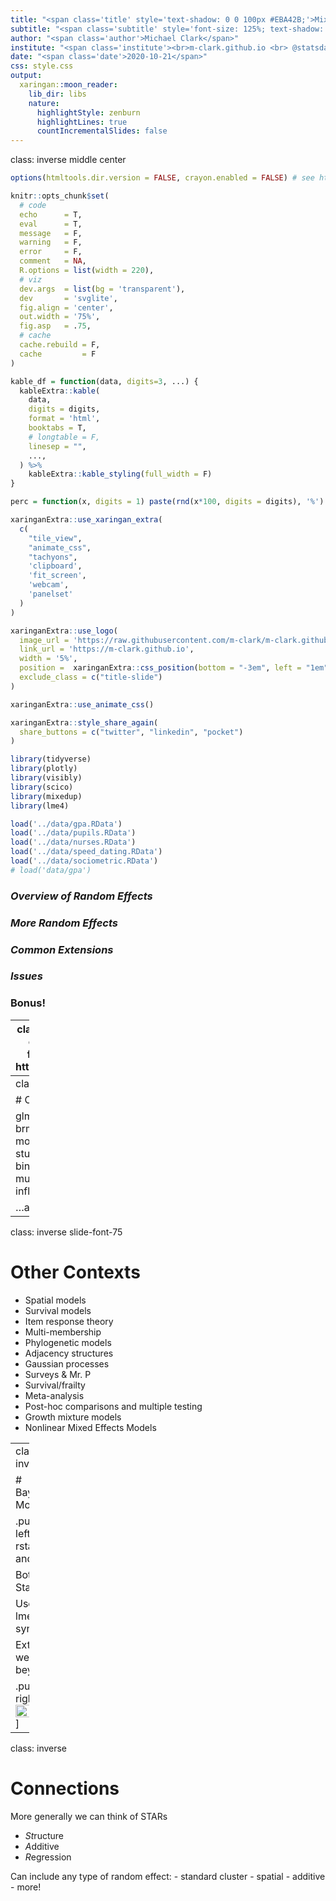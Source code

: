 ```yaml
---
title: "<span class='title' style='text-shadow: 0 0 100px #EBA42B;'>Mixed Models</span>"
subtitle: "<span class='subtitle' style='font-size: 125%; text-shadow:    text-shadow: 1px 1px #fe4902, 2px 2px #fe4902,                 3px 3px #fe4902,                 4px 4px #fe4902,                 5px 5px #fe4902,                 6px 6px #fe4902; #EBA42B;'>**Bonus**</span>"
author: "<span class='author'>Michael Clark</span>"
institute: "<span class='institute'><br>m-clark.github.io <br> @statsdatasci <br> CSCAR, UM</span>"
date: "<span class='date'>2020-10-21</span>"
css: style.css
output:
  xaringan::moon_reader:
    lib_dir: libs
    nature:
      highlightStyle: zenburn
      highlightLines: true
      countIncrementalSlides: false
---
```


class: inverse middle center



```r
options(htmltools.dir.version = FALSE, crayon.enabled = FALSE) # see https://github.com/hadley/mastering-shiny/issues/132

knitr::opts_chunk$set(
  # code
  echo      = T,
  eval      = T,
  message   = F,
  warning   = F,
  error     = F,
  comment   = NA,
  R.options = list(width = 220),
  # viz
  dev.args  = list(bg = 'transparent'),
  dev       = 'svglite',
  fig.align = 'center',
  out.width = '75%',
  fig.asp   = .75,
  # cache
  cache.rebuild = F,
  cache         = F
)

kable_df = function(data, digits=3, ...) {
  kableExtra::kable(
    data,
    digits = digits,
    format = 'html',
    booktabs = T,
    # longtable = F,
    linesep = "",
    ...,
  ) %>% 
    kableExtra::kable_styling(full_width = F)
}

perc = function(x, digits = 1) paste(rnd(x*100, digits = digits), '%')
```

```r
xaringanExtra::use_xaringan_extra(
  c(
    "tile_view",
    "animate_css",
    "tachyons",
    'clipboard',
    'fit_screen',
    'webcam',
    'panelset'
  )
)

xaringanExtra::use_logo(
  image_url = 'https://raw.githubusercontent.com/m-clark/m-clark.github.io/master/img/mc_logo.png',
  link_url = 'https://m-clark.github.io',
  width = '5%',
  position =  xaringanExtra::css_position(bottom = "-3em", left = "1em"),
  exclude_class = c("title-slide")
)

xaringanExtra::use_animate_css()

xaringanExtra::style_share_again(
  share_buttons = c("twitter", "linkedin", "pocket")
)
```



```r
library(tidyverse)
library(plotly)
library(visibly)
library(scico)
library(mixedup)
library(lme4)

load('../data/gpa.RData')
load('../data/pupils.RData')
load('../data/nurses.RData')
load('../data/speed_dating.RData')
load('../data/sociometric.RData')
# load('data/gpa')
```




### *Overview of Random Effects*

### *More Random Effects*

### *Common Extensions*

### *Issues*

### **Bonus!**


---
class: inverse middle center animated fadeIn fadeOut # https://animate.style/ 

# Bonus!


---
class: inverse

# Other Distributions

glmmTMB, mgcv, brms etc. all allow for more distributions
- student t
- negative binomial
- beta
- multinomial
- zero-inflated

...and more!

---
class: inverse slide-font-75

# Other Contexts

- Spatial models
- Survival models
- Item response theory
- Multi-membership 
- Phylogenetic models
- Adjacency structures
- Gaussian processes
- Surveys & Mr. P
- Survival/frailty
- Meta-analysis
- Post-hoc comparisons and multiple testing 
- Growth mixture models
- Nonlinear Mixed Effects Models

---
class: inverse

# Bayesian Models

.pull-left[
rstanarm and brm

Both use Stan

Use lme4 syntax

Extend well beyond 
]

.pull-right[
<img src="img/stan_logo.png" style="display:block; margin: 0 auto; width: 100%">
]


---
class: inverse

# Connections


More generally we can think of STARs

- *St*ructure
- *A*dditive
- *R*egression

Can include any type of random effect:
- standard cluster
- spatial
- additive
- more!